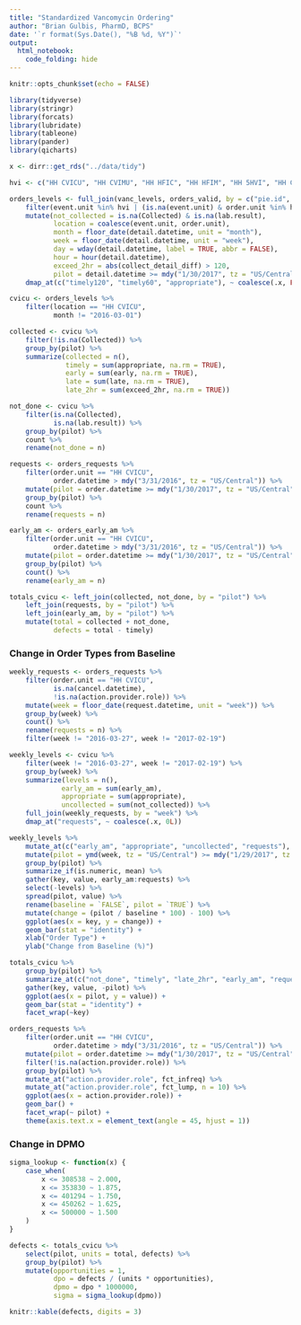 ```yaml
---
title: "Standardized Vancomycin Ordering"
author: "Brian Gulbis, PharmD, BCPS"
date: '`r format(Sys.Date(), "%B %d, %Y")`'
output:
  html_notebook:
    code_folding: hide
---
```


```r
knitr::opts_chunk$set(echo = FALSE)
```

```r
library(tidyverse)
library(stringr)
library(forcats)
library(lubridate)
library(tableone)
library(pander)
library(qicharts)

x <- dirr::get_rds("../data/tidy")

hvi <- c("HH CVICU", "HH CVIMU", "HH HFIC", "HH HFIM", "HH 5HVI", "HH CCU", "HVI CIMU")

orders_levels <- full_join(vanc_levels, orders_valid, by = c("pie.id", "order.id")) %>%
    filter(event.unit %in% hvi | (is.na(event.unit) & order.unit %in% hvi)) %>%
    mutate(not_collected = is.na(Collected) & is.na(lab.result),
           location = coalesce(event.unit, order.unit),
           month = floor_date(detail.datetime, unit = "month"),
           week = floor_date(detail.datetime, unit = "week"),
           day = wday(detail.datetime, label = TRUE, abbr = FALSE),
           hour = hour(detail.datetime),
           exceed_2hr = abs(collect_detail_diff) > 120,
           pilot = detail.datetime >= mdy("1/30/2017", tz = "US/Central")) %>%
    dmap_at(c("timely120", "timely60", "appropriate"), ~ coalesce(.x, FALSE))

cvicu <- orders_levels %>%
    filter(location == "HH CVICU",
           month != "2016-03-01") 

collected <- cvicu %>%
    filter(!is.na(Collected)) %>%
    group_by(pilot) %>%
    summarize(collected = n(),
              timely = sum(appropriate, na.rm = TRUE),
              early = sum(early, na.rm = TRUE),
              late = sum(late, na.rm = TRUE),
              late_2hr = sum(exceed_2hr, na.rm = TRUE)) 

not_done <- cvicu %>%
    filter(is.na(Collected),
           is.na(lab.result)) %>%
    group_by(pilot) %>%
    count %>%
    rename(not_done = n)

requests <- orders_requests %>%
    filter(order.unit == "HH CVICU",
           order.datetime > mdy("3/31/2016", tz = "US/Central")) %>%
    mutate(pilot = order.datetime >= mdy("1/30/2017", tz = "US/Central")) %>%
    group_by(pilot) %>%
    count %>%
    rename(requests = n) 

early_am <- orders_early_am %>%
    filter(order.unit == "HH CVICU",
           order.datetime > mdy("3/31/2016", tz = "US/Central")) %>%
    mutate(pilot = order.datetime >= mdy("1/30/2017", tz = "US/Central")) %>%
    group_by(pilot) %>%
    count() %>%
    rename(early_am = n) 

totals_cvicu <- left_join(collected, not_done, by = "pilot") %>%
    left_join(requests, by = "pilot") %>%
    left_join(early_am, by = "pilot") %>%
    mutate(total = collected + not_done,
           defects = total - timely)
```

### Change in Order Types from Baseline

```r
weekly_requests <- orders_requests %>%
    filter(order.unit == "HH CVICU",
           is.na(cancel.datetime),
           !is.na(action.provider.role)) %>%
    mutate(week = floor_date(request.datetime, unit = "week")) %>%
    group_by(week) %>%
    count() %>%
    rename(requests = n) %>%
    filter(week != "2016-03-27", week != "2017-02-19")

weekly_levels <- cvicu %>%
    filter(week != "2016-03-27", week != "2017-02-19") %>%
    group_by(week) %>%
    summarize(levels = n(),
             early_am = sum(early_am),
             appropriate = sum(appropriate),
             uncollected = sum(not_collected)) %>%
    full_join(weekly_requests, by = "week") %>%
    dmap_at("requests", ~ coalesce(.x, 0L))
```

```r
weekly_levels %>%
    mutate_at(c("early_am", "appropriate", "uncollected", "requests"), funs(. / levels)) %>%
    mutate(pilot = ymd(week, tz = "US/Central") >= mdy("1/29/2017", tz = "US/Central")) %>%
    group_by(pilot) %>%
    summarize_if(is.numeric, mean) %>%
    gather(key, value, early_am:requests) %>%
    select(-levels) %>%
    spread(pilot, value) %>%
    rename(baseline = `FALSE`, pilot = `TRUE`) %>%
    mutate(change = (pilot / baseline * 100) - 100) %>%
    ggplot(aes(x = key, y = change)) +
    geom_bar(stat = "identity") + 
    xlab("Order Type") +
    ylab("Change from Baseline (%)")
```

```r
totals_cvicu %>%
    group_by(pilot) %>%
    summarize_at(c("not_done", "timely", "late_2hr", "early_am", "requests"), funs(. / total)) %>%
    gather(key, value, -pilot) %>%
    ggplot(aes(x = pilot, y = value)) +
    geom_bar(stat = "identity") +
    facet_wrap(~key)
```

```r
orders_requests %>%
    filter(order.unit == "HH CVICU",
           order.datetime > mdy("3/31/2016", tz = "US/Central")) %>%
    mutate(pilot = order.datetime >= mdy("1/30/2017", tz = "US/Central")) %>%
    filter(!is.na(action.provider.role)) %>%
    group_by(pilot) %>%
    mutate_at("action.provider.role", fct_infreq) %>%
    mutate_at("action.provider.role", fct_lump, n = 10) %>%
    ggplot(aes(x = action.provider.role)) +
    geom_bar() +
    facet_wrap(~ pilot) +
    theme(axis.text.x = element_text(angle = 45, hjust = 1))
```

### Change in DPMO

```r
sigma_lookup <- function(x) {
    case_when(
        x <= 308538 ~ 2.000,
        x <= 353830 ~ 1.875,
        x <= 401294 ~ 1.750,
        x <= 450262 ~ 1.625,
        x <= 500000 ~ 1.500
    )
}

defects <- totals_cvicu %>%
    select(pilot, units = total, defects) %>%
    group_by(pilot) %>%
    mutate(opportunities = 1,
           dpo = defects / (units * opportunities),
           dpmo = dpo * 1000000,
           sigma = sigma_lookup(dpmo))

knitr::kable(defects, digits = 3)
```

